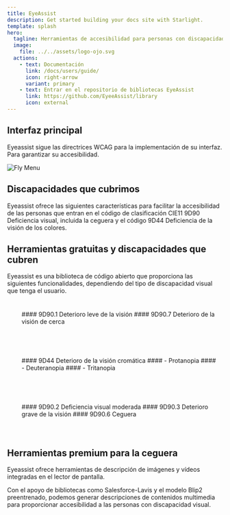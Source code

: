 ```yaml
---
title: EyeAssist
description: Get started building your docs site with Starlight.
template: splash
hero:
  tagline: Herramientas de accesibilidad para personas con discapacidad visual 
  image:
    file: ../../assets/logo-ojo.svg
  actions:
    - text: Documentación 
      link: /docs/users/guide/
      icon: right-arrow
      variant: primary
    - text: Entrar en el repositorio de bibliotecas EyeAssist
      link: https://github.com/EyeeAssist/library
      icon: external
---
```



## Interfaz principal

Eyeassist sigue las directrices WCAG para la implementación de su interfaz. Para garantizar su accesibilidad.

![Fly Menu](../../assets/interfaz-principal.png)

## Discapacidades que cubrimos
Eyeassist ofrece las siguientes características para facilitar la accesibilidad de las personas que entran en el código de clasificación CIE11 9D90 Deficiencia visual, incluida la ceguera y el código 9D44 Deficiencia de la visión de los colores.

## Herramientas gratuitas y discapacidades que cubren

Eyeassist es una biblioteca de código abierto que proporciona las siguientes funcionalidades, dependiendo del tipo de discapacidad visual que tenga el usuario.

<div>
  <div style="display: grid; gap: 1rem; grid-template-columns: repeat(auto-fit, minmax(15rem, 1fr)); align-items: center; justify-content: center; margin: 0; margin-bottom: 10px; padding: 10px;">
    <div style="width: 100%; display: flex; align-items: center;  align-content: center; margin: 0;">
      <ul>
          #### 9D90.1 Deterioro leve de la visión
          #### 9D90.7 Deterioro de la visión de cerca
      </ul>
    </div>
    <div style="width: 100%; display: flex; align-items: center; justify-items: center; justify-content: center; align-content: center; margin: 0;">
        <FuncionalityCard title='Zoom' description="Activación del zoom de pantalla con el atajo [Ctrl + Retroceso]." tool="zoom"></FuncionalityCard>
    </div>
  </div>

  <div style="display: grid; gap: 1rem; grid-template-columns: repeat(auto-fit, minmax(15rem, 1fr)); align-items: center; justify-content: center; margin: 0; margin-bottom: 10px; padding: 10px;">
    <div style="width: 100%; display: flex; align-items: center;  align-content: center; margin: 0;">
      <ul>
          #### 9D44 Deterioro de la visión cromática
          #### - Protanopia
          #### - Deuteranopia
          #### - Tritanopia
      </ul>
    </div>
    <div style="width: 100%; display: flex; align-items: center; justify-items: center; justify-content: center; align-content: center; margin: 0;">
        <FuncionalityCard title='Filters' description="Aplicación de filtros para la mejora del contraste." tool="filter"></FuncionalityCard>
    </div>
  </div>

  <div style="display: grid; gap: 1rem; grid-template-columns: repeat(auto-fit, minmax(15rem, 1fr)); align-items: center; justify-content: center; margin: 0; margin-bottom: 10px; padding: 10px;">
    <div style="width: 100%; display: flex; align-items: center;  align-content: center; margin: 0;">
      <ul>
           #### 9D90.2 Deficiencia visual moderada
           #### 9D90.3 Deterioro grave de la visión
           #### 9D90.6 Ceguera
      </ul>
    </div>
    <div style="width: 100%; display: flex; align-items: center; justify-items: center; justify-content: center; align-content: center; margin: 0;">
        <FuncionalityCard title='ScreenReader' description="Active un lector de pantalla con el atajo [Ctrl + Espacio]." tool="reader"></FuncionalityCard>
    </div>
  </div>
</div>


## Herramientas premium para la ceguera

Eyeassist ofrece herramientas de descripción de imágenes y vídeos integradas en el lector de pantalla. 

Con el apoyo de bibliotecas como Salesforce-Lavis y el modelo Blip2 preentrenado, podemos generar descripciones de contenidos multimedia para proporcionar accesibilidad a las personas con discapacidad visual.
